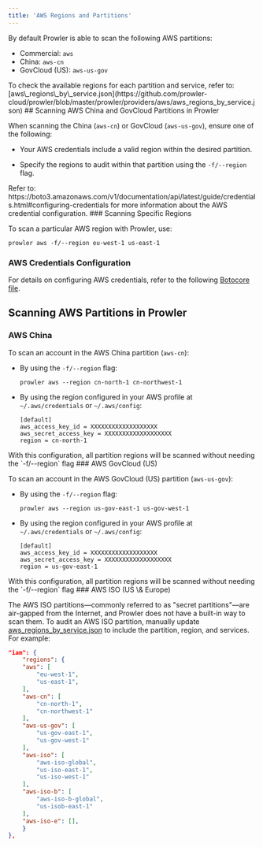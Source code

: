 ```yaml
---
title: 'AWS Regions and Partitions'
---
```


By default Prowler is able to scan the following AWS partitions:

- Commercial: `aws`
- China: `aws-cn`
- GovCloud (US): `aws-us-gov`

<Note>
To check the available regions for each partition and service, refer to: [aws\_regions\_by\_service.json](https://github.com/prowler-cloud/prowler/blob/master/prowler/providers/aws/aws_regions_by_service.json)

</Note>
## Scanning AWS China and GovCloud Partitions in Prowler

When scanning the China (`aws-cn`) or GovCloud (`aws-us-gov`), ensure one of the following:

- Your AWS credentials include a valid region within the desired partition.

- Specify the regions to audit within that partition using the `-f/--region` flag.

<Note>
Refer to: https://boto3.amazonaws.com/v1/documentation/api/latest/guide/credentials.html#configuring-credentials for more information about the AWS credential configuration.

</Note>
### Scanning Specific Regions

To scan a particular AWS region with Prowler, use:

```console
prowler aws -f/--region eu-west-1 us-east-1
```

### AWS Credentials Configuration

For details on configuring AWS credentials, refer to the following [Botocore](https://github.com/boto/botocore) [file](https://github.com/boto/botocore/blob/22a19ea7c4c2c4dd7df4ab8c32733cba0c7597a4/botocore/data/partitions.json).

## Scanning AWS Partitions in Prowler

### AWS China

To scan an account in the AWS China partition (`aws-cn`):

- By using the `-f/--region` flag:

    ```
    prowler aws --region cn-north-1 cn-northwest-1
    ```

- By using the region configured in your AWS profile at `~/.aws/credentials` or `~/.aws/config`:

    ```
    [default]
    aws_access_key_id = XXXXXXXXXXXXXXXXXXX
    aws_secret_access_key = XXXXXXXXXXXXXXXXXXX
    region = cn-north-1
    ```

<Note>
With this configuration, all partition regions will be scanned without needing the `-f/--region` flag

</Note>
### AWS GovCloud (US)

To scan an account in the AWS GovCloud (US) partition (`aws-us-gov`):

- By using the `-f/--region` flag:

    ```
    prowler aws --region us-gov-east-1 us-gov-west-1
    ```

- By using the region configured in your AWS profile at `~/.aws/credentials` or `~/.aws/config`:

    ```
    [default]
    aws_access_key_id = XXXXXXXXXXXXXXXXXXX
    aws_secret_access_key = XXXXXXXXXXXXXXXXXXX
    region = us-gov-east-1
    ```

<Note>
With this configuration, all partition regions will be scanned without needing the `-f/--region` flag

</Note>
### AWS ISO (US \& Europe)

The AWS ISO partitions—commonly referred to as "secret partitions"—are air-gapped from the Internet, and Prowler does not have a built-in way to scan them. To audit an AWS ISO partition, manually update [aws\_regions\_by\_service.json](https://github.com/prowler-cloud/prowler/blob/master/prowler/providers/aws/aws_regions_by_service.json) to include the partition, region, and services. For example:

```json
"iam": {
    "regions": {
    "aws": [
        "eu-west-1",
        "us-east-1",
    ],
    "aws-cn": [
        "cn-north-1",
        "cn-northwest-1"
    ],
    "aws-us-gov": [
        "us-gov-east-1",
        "us-gov-west-1"
    ],
    "aws-iso": [
        "aws-iso-global",
        "us-iso-east-1",
        "us-iso-west-1"
    ],
    "aws-iso-b": [
        "aws-iso-b-global",
        "us-isob-east-1"
    ],
    "aws-iso-e": [],
    }
},
```
